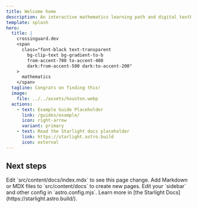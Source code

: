```yaml
---
title: Welcome home
description: An interactive mathematics learning path and digital textbook
template: splash
hero:
  title: |
    crossinguard.dev
    <span
      class="font-black text-transparent
        bg-clip-text bg-gradient-to-b
        from-accent-700 to-accent-400
        dark:from-accent-500 dark:to-accent-200"
    >
      mathematics
    </span>
  tagline: Congrats on finding this!
  image:
    file: ../../assets/houston.webp
  actions:
    - text: Example Guide Placeholder
      link: /guides/example/
      icon: right-arrow
      variant: primary
    - text: Read the Starlight docs placeholder
      link: https://starlight.astro.build
      icon: external
---
```



## Next steps

<CardGrid>
  <Card title="Update content" icon="pencil">
    Edit `src/content/docs/index.mdx` to see this page change.
  </Card>
  <Card title="Add new content" icon="add-document">
    Add Markdown or MDX files to `src/content/docs` to create new pages.
  </Card>
  <Card title="Configure your site" icon="setting">
    Edit your `sidebar` and other config in `astro.config.mjs`.
  </Card>
  <Card title="Read the docs" icon="open-book">
    Learn more in [the Starlight Docs](https://starlight.astro.build/).
  </Card>
</CardGrid>
